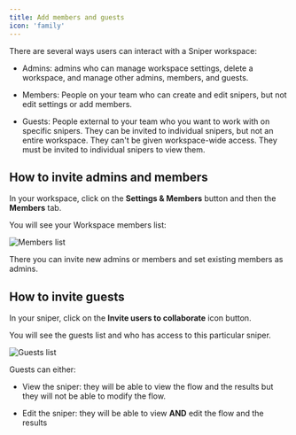 ```yaml
---
title: Add members and guests
icon: 'family'
---
```


There are several ways users can interact with a Sniper workspace:

- Admins: admins who can manage workspace settings, delete a workspace, and manage other admins, members, and guests.

- Members: People on your team who can create and edit snipers, but not edit settings or add members.

- Guests: People external to your team who you want to work with on specific snipers. They can be invited to individual snipers, but not an entire workspace. They can't be given workspace-wide access. They must be invited to individual snipers to view them.

## How to invite admins and members

In your workspace, click on the **Settings & Members** button and then the **Members** tab.

You will see your Workspace members list:

<Frame>
  <img src="/images/workspace/members.png" alt="Members list" />
</Frame>

There you can invite new admins or members and set existing members as admins.

## How to invite guests

In your sniper, click on the **Invite users to collaborate** icon button.

You will see the guests list and who has access to this particular sniper.

<Frame>
  <img src="/images/workspace/guests.png" alt="Guests list" />
</Frame>

Guests can either:

- View the sniper: they will be able to view the flow and the results but they will not be able to modify the flow.

- Edit the sniper: they will be able to view **AND** edit the flow and the results
